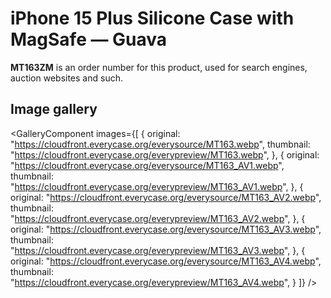 
# iPhone 15 Plus Silicone Case with MagSafe — Guava

<Callout type='info' emoji='👉🏻'>**MT163ZM** is an order number for this product, used for search engines, auction websites and such.</Callout>

## Image gallery

<GalleryComponent
    images={[
      {
        original: "https://cloudfront.everycase.org/everysource/MT163.webp",
        thumbnail: "https://cloudfront.everycase.org/everypreview/MT163.webp",
      },
      {
        original: "https://cloudfront.everycase.org/everysource/MT163_AV1.webp",
        thumbnail: "https://cloudfront.everycase.org/everypreview/MT163_AV1.webp",
      },
      {
        original: "https://cloudfront.everycase.org/everysource/MT163_AV2.webp",
        thumbnail: "https://cloudfront.everycase.org/everypreview/MT163_AV2.webp",
      },
      {
        original: "https://cloudfront.everycase.org/everysource/MT163_AV3.webp",
        thumbnail: "https://cloudfront.everycase.org/everypreview/MT163_AV3.webp",
      },
      {
        original: "https://cloudfront.everycase.org/everysource/MT163_AV4.webp",
        thumbnail: "https://cloudfront.everycase.org/everypreview/MT163_AV4.webp",
      }
    ]}
  />
